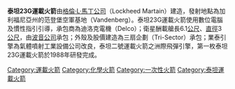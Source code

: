 {{noteTA
|1=zh-hant:馬瑞塔;zh-hans:玛丽埃塔;
|2=zh-hans:大力神;zh-hk:泰坦;zh-tw:泰坦;
}}
{{Infobox rocket
|name = 泰坦23G運載火箭
|image = Titan 23G rocket.gif
|caption = 泰坦23G運載火箭發射前
|function = [[一次性使用運載系統|一次性使用運載系統]]
|manufacturer = [[馬丁·馬瑞塔|馬丁·馬瑞塔]]
|country-origin = {{USA}}
|height = {{convert|31.4|m|ft}}
|diameter = {{convert|3.05|m|ft}}
|mass = {{convert|117020|kg|lb}}
|stages = 2或3
|capacities =
  {{Infobox Rocket/Payload
  |location =  [[低地球軌道|LEO]]
  |kilos    =  {{convert|3600|kg|lb}}
  }}
  {{Infobox Rocket/Payload
  |location =  [[極軌道|極軌道]] 
  |kilos    =  {{convert|2177|kg|lb}}
  }}
  {{Infobox Rocket/Payload
  |location =  [[日心軌道|HCO]]
  |kilos    =  {{convert|227|kg|lb}}
  }}
|status = 退役
|family = [[泰坦系列運載火箭|泰坦]]
|sites = [[范登堡空軍基地|范登堡空軍基地]][[Vandenberg_AFB_Space_Launch_Complex_4|SLC-4E]]
|first=1988年9月5日
|last=2003年10月18日
|launches =13次
|success =12次
|fail = 1次
|payloads = [[Clementine_mission|Clementine]]
|stagedata =
  {{Infobox Rocket/Stage
  |type       = stage
  |stageno    = -{zh-hans:第一级;zh-tw:第一節}-
  |engines    = 2 [[LR-87|LR-87]]
  |thrust     = 1900千牛頓
  |SI         = 258 秒
  |burntime   = 156秒
  |fuel       = [[Aerozine_50|A-50]]/[[四氧化二氮|四氧化二氮]]
  }}
  {{Infobox Rocket/Stage
  |type       = stage
  |stageno    = -{zh-hans:第二级;zh-tw:第二節}-
  |engines    = 1 [[LR-91|LR-91]]
  |thrust     = 445千牛頓
  |SI         = 316 秒
  |burntime   = 180 秒
  |fuel       = [[Aerozine_50|A-50]]/四氧化二氮
  }}
  {{Infobox Rocket/Stage
  |type       = stage
  |stageno    = -{zh-hans:第三级;zh-tw:第三節}-
  |diff       = 選擇性使用
  |name       = [[Star-37XFP-ISS|Star-37XFP-ISS]]
  |engines    = 1 [[固態火箭發動機|固態]]
  |thrust     = 38.03千牛頓
  |SI         = 290 秒
  |burntime   = 67 秒
  |fuel       = [[固態火箭發動機|固態]]
  }}
  {{Infobox Rocket/Stage
  |type       = stage
  |stageno    = -{zh-hans:第三级;zh-tw:第三節}-
  |diff       = 選擇性使用
  |name       = [[Star-37S|Star-37S]]
  |engines    = 1 [[固態火箭發動機|固態]]
  |thrust     =
  |SI         = 287 秒
  |burntime   =
  |fuel       = [[固態火箭發動機|固態]]
  }}
}}

'''泰坦23G運載火箭'''由[[格倫·L·馬丁公司|格倫·L·馬丁公司]]（Lockheed Martain）建造，發射地點為加利福尼亞州的范登堡空軍基地（Vandenberg）。泰坦23G運載火箭使用數位電腦及慣性指引引導，承包商為迪洛克電機（Delco）；衛星酬載艙長6.1[[公尺|公尺]]、[[直徑|直徑]]3[[公尺|公尺]]，由[[波音公司|波音公司]]承包；外殼及股價建造為三扇企劃（Tri-Sector）承包；業泰引擎為氣體噴射工業設備公司改良，泰坦二號運載火箭之洲際飛彈引擎，第一枚泰坦23G運載火箭於1988年研發完成。
{{ELVs}}
[[Category:運載火箭|Category:運載火箭]]
[[Category:化學火箭|Category:化學火箭]]
[[Category:一次性火箭|Category:一次性火箭]]
[[Category:泰坦運載火箭|Category:泰坦運載火箭]]